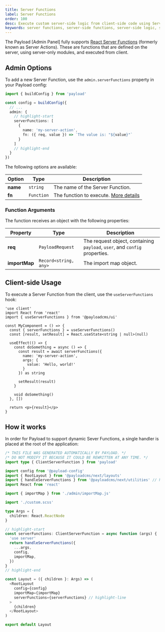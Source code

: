 ```yaml
---
title: Server Functions
label: Server Functions
order: 100
desc: Execute custom server-side logic from client-side code using Server Functions in Payload.
keywords: server functions, server-side functions, server-side logic, server-side code, server-side, functions, Payload, headless, Content Management System, cms, javascript, react, node, nextjs
---
```


The Payload [Admin Panel] fully supports [React Server Functions](https://react.dev/reference/rsc/server-actions) (formerly known as Server Actions). These are functions that are defined on the server, using server-only modules, and executed from client.

## Admin Options

To add a new Server Function, use the `admin.serverFunctions` property in your Payload config:

```ts
import { buildConfig } from 'payload'

const config = buildConfig({
  // ...
  admin: {
    // highlight-start
    serverFunctions: [
      {
        name: 'my-server-action',
        fn: ({ req, value }) => `The value is: "${value}"`
      }
    ]
    // highlight-end
  }
})
```

The following options are available:

| Option | Type | Description |
| --- | --- | --- |
| **name** | `string` | The name of the Server Function. |
| **fn** | `Function` | The function to execute. [More details](#function-arguments) |

### Function Arguments

The function receives an object with the following properties:

| Property | Type | Description |
| --- | --- | --- |
| **req** | `PayloadRequest` | The request object, containing `payload`, `user`, and `config` properties. |
| **importMap** | `Record<string, any>` | The import map object. |

## Client-side Usage

To execute a Server Function from the client, use the `useServerFunctions` hook:

```tsx
'use client'
import React from 'react'
import { useServerFunctions } from '@payloadcms/ui'

const MyComponent = () => {
  const { serverFunctions } = useServerFunctions()
  const [result, setResult] = React.useState<string | null>(null)

  useEffect(() => {
    const doSomething = async () => {
      const result = await serverFunctions({
        name: 'my-server-action',
        args: {
          value: 'Hello, world!'
        }
      }) as string

      setResult(result)
    }

    void doSomething()
  }, [])

  return <p>{result}</p>
}
```

## How it works

In order for Payload to support dynamic Sever Functions, a single handler is placed at the root of the application:

```ts
/* THIS FILE WAS GENERATED AUTOMATICALLY BY PAYLOAD. */
/* DO NOT MODIFY IT BECAUSE IT COULD BE REWRITTEN AT ANY TIME. */
import type { ClientServerFunction } from 'payload'

import config from '@payload-config'
import { RootLayout } from '@payloadcms/next/layouts'
import { handleServerFunctions } from '@payloadcms/next/utilities' // highlight-line
import React from 'react'

import { importMap } from './admin/importMap.js'

import './custom.scss'

type Args = {
  children: React.ReactNode
}

// highlight-start
const serverFunctions: ClientServerFunction = async function (args) {
  'use server'
  return handleServerFunctions({
    ...args,
    config,
    importMap,
  })
}
// highlight-end

const Layout = ({ children }: Args) => (
  <RootLayout
    config={config}
    importMap={importMap}
    serverFunctions={serverFunctions} // highlight-line
  >
    {children}
  </RootLayout>
)

export default Layout

```
